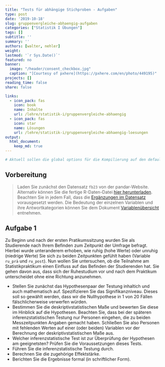 ```yaml
---
title: "Tests für abhängige Stichproben - Aufgaben" 
type: post
date: '2019-10-18' 
slug: gruppenvergleiche-abhaengig-aufgaben
categories: ["Statistik I Übungen"] 
tags: [] 
subtitle: ''
summary: '' 
authors: [walter, nehler]
weight:
lastmod: '`r Sys.Date()`'
featured: no
banner:
  image: "/header/consent_checkbox.jpg"
  caption: "[Courtesy of pxhere](https://pxhere.com/en/photo/449195)"
projects: []
reading_time: false
share: false

links:
  - icon_pack: fas
    icon: book
    name: Inhalte
    url: /lehre/statistik-i/gruppenvergleiche-abhaengig
  - icon_pack: fas
    icon: star
    name: Lösungen
    url: /lehre/statistik-i/gruppenvergleiche-abhaengig-loesungen
output:
  html_document:
    keep_md: true
---
```



```r
# Aktuell sollen die global options für die Kompilierung auf den default Einstellungen gelassen werden
```


## Vorbereitung

> Laden Sie zunächst den Datensatz `fb23` von der pandar-Website. Alternativ können Sie die fertige R-Daten-Datei [<i class="fas fa-download"></i> hier herunterladen](/daten/fb23.rda). Beachten Sie in jedem Fall, dass die [Ergänzungen im Datensatz](/lehre/statistik-i/gruppenvergleiche-abhaengig/#prep) vorausgesetzt werden. Die Bedeutung der einzelnen Variablen und ihre Antwortkategorien können Sie dem Dokument [Variablenübersicht](/lehre/statistik-i/variablen.pdf) entnehmen.


## Aufgabe 1
Zu Beginn und nach der ersten Pratikumssitzung wurden Sie als Studierende nach Ihrem Befinden zum Zeitpunkt der Umfrage befragt. Hierbei wurde unteranderem erhoben, wie ruhig (hohe Werte) oder unruhig (niedrige Werte) Sie sich zu beiden Zeitpunkten gefühlt haben (Variable `ru_prä` und `ru_post`). Nun wollen Sie untersuchen, ob die Teilnahme am Statistikpraktikum einen Einfluss auf das Befinden der Studierenden hat. Sie gehen davon aus, dass sich der Ruhestudium vor und nach dem Praktikum unterscheidet ohne eine Richtung anzunehmen.



* Stellen Sie zunächst das Hypothesenpaar der Testung inhaltich und auch mathematisch auf. Spezifizieren Sie das Signifikanzniveau. Dieses soll so gewählt werden, dass wir die Nullhypothese in 1 von 20 Fällen fälschlicherweise verwerfen würden.
* Bestimmen Sie die deskriptivstatistischen Maße und bewerten Sie diese im Hinblick auf die Hypothesen. Beachten Sie, dass bei der späteren inferenzstatistischen Testung nur Personen eingehen, die zu beiden Messzeitpunkten Angaben gemacht haben. Schließen Sie also Personen mit fehlenden Werten auf einer (oder beiden) Variablen vor der Berechnung der deskriptivstatistischen Maße aus.
* Welcher inferenzstatistische Test ist zur Überprüfung der Hypothesen am geeignetsten? Prüfen Sie die Voraussetzungen dieses Tests.
* Führen Sie die inferenzstatistische Testung durch.
* Berechnen Sie die zugehörige Effektstärke.
* Berichten Sie die Ergebnisse formal (in schriftlicher Form).

